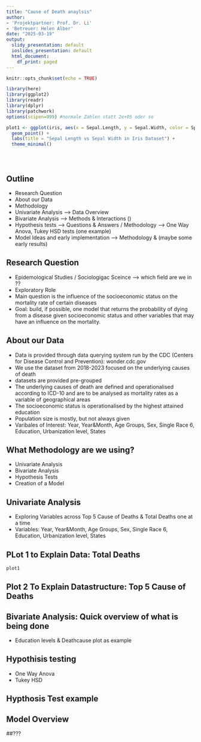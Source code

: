 ```yaml
---
title: "Cause of Death anaylsis"
author:
- 'Projektpartner: Prof. Dr. Li'
- 'Betreuer: Helen Alber'
date: "2025-03-19"
output:
  slidy_presentation: default
  ioslides_presentation: default
  html_document:
    df_print: paged
---
```


```r
knitr::opts_chunk$set(echo = TRUE)
```

```r
library(here)
library(ggplot2)
library(readr)
library(dplyr)
library(patchwork)
options(scipen=999) #normale Zahlen statt 2e+05 oder so
```

```r
plot1 <- ggplot(iris, aes(x = Sepal.Length, y = Sepal.Width, color = Species)) +
  geom_point() +
  labs(title = "Sepal Length vs Sepal Width in Iris Dataset") +
  theme_minimal()
```

```r

```

```r

```

```r

```

## Outline
- Research Question
- About our Data
- Methodology
- Univariate Analysis --> Data Overview
- Bivariate Analysis --> Methods & Interactions ()
- Hypothesis tests --> Questions & Answers / Methodology  --> One Way Anova, Tukey HSD tests (one example)
- Model Ideas and early implementation  --> Methodology & (maybe some early results)


## Research Question
- Epidemological Studies / Sociologigac Sceince --> which field are we in ??
- Exploratory Role
- Main question is the influence of the socioeconomic status on the mortality rate of certain diseases
- Goal: build, if possible, one model that returns the probability of dying from a disease given socioeconomic status and other variables that may have an influence on the mortality.


## About our Data
- Data is provided through data querying system run by the CDC (Centers for Disease Control and Prevention): wonder.cdc.gov
- We use the dataset from 2018-2023 focused on the underlying causes of death
- datasets are provided pre-grouped
- The underlying causes of death are defined and operationalised according to ICD-10 and are to be analysed as mortality rates as a variable of geographical areas
- The socioeconomic status is operationalised by the highest attained education
- Population size is mostly, but not always given
- Varibales of Interest: Year, Year&Month, Age Groups, Sex, Single Race 6, Education, Urbanization level, States


## What Methodology are we using?
- Univariate Analysis
- Bivariate Analysis
- Hypothesis Tests
- Creation of a Model


## Univariate Analysis
- Exploring Variables across Top 5 Cause of Deaths & Total Deaths one at a time
- Variables: Year, Year&Month, Age Groups, Sex, Single Race 6, Education, Urbanization level, States

## PLot 1 to Explain Data: Total Deaths
```r
plot1
```

## Plot 2 To Explain Datastructure: Top 5 Cause of Deaths

## Bivariate Analysis: Quick overview of what is being done
- Education levels & Deathcause plot as example

## Hypothisis testing
- One Way Anova 
- Tukey HSD

## Hypthosis Test example

## Model Overview

##???

